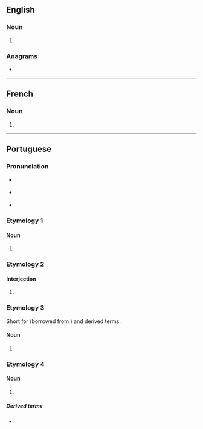 {{also|Xis|XIs}}
==English==

===Noun===
{{head|en|noun form}}

# {{plural of|en|xi}}

===Anagrams===
* {{anagrams|en|a=isx|ISX|Six|six}}

----

==French==

===Noun===
{{head|fr|noun forms|g=m-p}}

# {{plural of|fr|xi}}

----

==Portuguese==

===Pronunciation===
* {{a|Brazil}} {{IPA|pt|/ˈʃis/}} {{IPA|pt|/ˈʃiʃ/}}
* {{a|Portugal}} {{IPA|pt|/ˈʃiʃ/}}
* {{rhymes|pt|is}}

===Etymology 1===

====Noun====
{{pt-noun|m|xis}}

# {{l|en|ex}} {{gloss|name of the Latin letter X, x}}

===Etymology 2===
{{psm|pt|en|cheese}}

====Interjection====
{{pt-interj}}

# {{lb|pt|photography}} {{l|en|cheese}} {{gloss|said while being photographed}}

===Etymology 3===
Short for {{m|pt|xisbúrguer}} (borrowed from {{bor|pt|en|cheeseburger}}) and derived terms.

====Noun====
{{pt-noun|m|xis}}

# {{lb|pt|informal}} {{l|en|burger}} {{gloss|large sandwich with a patty}}

===Etymology 4===

====Noun====
{{pt-noun|m|xis}}

#{{lb|pt|figuratively}} {{l|en|main}} {{gloss|the main part of something}}

=====Derived terms=====
* {{l|pt|o xis da questão}}

{{topics|pt|Latin letter names|Sandwiches}}